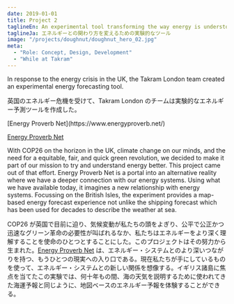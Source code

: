 ```yaml
---
date: 2019-01-01
title: Project 2
taglineEn: An experimental tool transforming the way energy is understood
taglineJa: エネルギーとの関わり方を変えるための実験的なツール
image: "/projects/doughnut/doughnut_hero_02.jpg"
meta:
  - "Role: Concept, Design, Development"
  - "While at Takram"
---
```



<BilingualSection>
In response to the energy crisis in the UK, the Takram London team created an experimental energy forecasting tool.

英国のエネルギー危機を受けて、Takram London のチームは実験的なエネルギー予測ツールを作成した。

</BilingualSection>

<BilingualSection>
[Energy Proverb Net](https://www.energyproverb.net/)

[Energy Proverb Net](https://www.energyproverb.net/)

</BilingualSection>

<BilingualSection>
With COP26 on the horizon in the UK, climate change on our minds, and the need for a equitable, fair, and quick green revolution, we decided to make it part of our mission to try and understand energy better. This project came out of that effort. Energy Proverb Net is a portal into an alternative reality where we have a deeper connection with our energy systems. Using what we have available today, it imagines a new relationship with energy systems. Focussing on the British Isles, the experiment provides a map-based energy forecast experience not unlike the shipping forecast which has been used for decades to describe the weather at sea.

COP26 が英国で目前に迫り、気候変動が私たちの頭をよぎり、公平で公正かつ迅速なグリーン革命の必要性が叫ばれるなか、私たちはエネルギーをより深く理解することを使命のひとつとすることにした。このプロジェクトはその努力から生まれた。[Energy Proverb Net](https://www.example.com) は、エネルギー・システムとのより深いつながりを持つ、もうひとつの現実への入り口である。現在私たちが手にしているものを使って、エネルギー・システムとの新しい関係を想像する。イギリス諸島に焦点を当てたこの実験では、何十年もの間、海の天気を説明するために使われてきた海運予報と同じように、地図ベースのエネルギー予報を体験することができる。

</BilingualSection>
